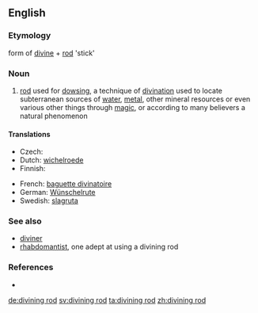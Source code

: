 {{wikipedia}}
==English==

===Etymology===
form of [[divine]] + [[rod]] 'stick'

===Noun===
{{en-noun}}

# [[rod]] used for [[dowsing]], a technique of [[divination]] used to locate subterranean sources of [[water]], [[metal]], other mineral resources or even various other things through [[magic]], or according to many believers a natural phenomenon

====Translations====
{{trans-top|rod used for dowsing}}
* Czech: {{t+|cs|virgule|f}}
* Dutch: [[wichelroede]]
* Finnish: {{t-|fi|taikavarpu}}
{{trans-mid}}
* French: [[baguette divinatoire]] {{f}}
* German: [[Wünschelrute]]
* Swedish: [[slagruta]]
{{trans-bottom}}

===See also===
* [[diviner]]
* [[rhabdomantist]], one adept at using a divining rod

===References===
* {{R:Websters}}

[[de:divining rod]]
[[sv:divining rod]]
[[ta:divining rod]]
[[zh:divining rod]]